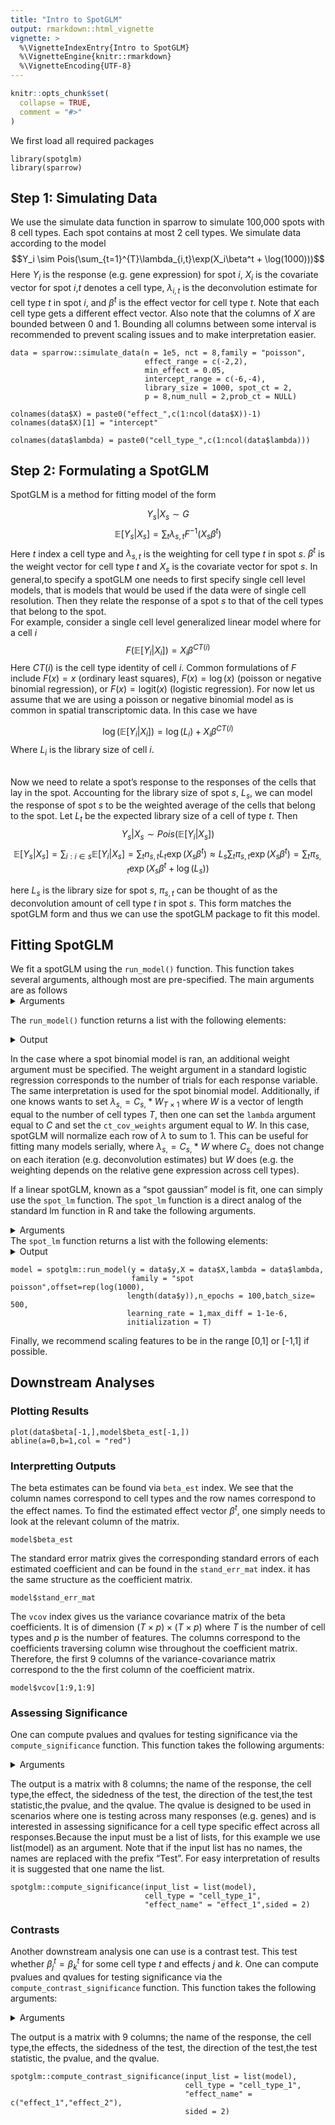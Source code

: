 ```yaml
---
title: "Intro to SpotGLM"
output: rmarkdown::html_vignette
vignette: >
  %\VignetteIndexEntry{Intro to SpotGLM}
  %\VignetteEngine{knitr::rmarkdown}
  %\VignetteEncoding{UTF-8}
---
```


```r
knitr::opts_chunk$set(
  collapse = TRUE,
  comment = "#>"
)
```

We first load all required packages 
```
library(spotglm)
library(sparrow)
```


## Step 1: Simulating Data 

We use the simulate data function in sparrow to simulate 100,000 spots with 8 cell types. Each spot contains at most 2 cell types. We simulate data according to the model 
$$Y_i \sim Pois(\sum_{t=1}^{T}\lambda_{i,t}\exp(X_i\beta^t + \log(1000)))$$
Here $Y_i$ is the response (e.g. gene expression) for spot $i$, $X_i$ is the covariate vector for spot $i$,$t$ denotes a cell type, $\lambda_{i,t}$ is the deconvolution estimate for cell type $t$ in spot $i$, and $\beta^t$ is the effect vector for cell type $t$. Note that each cell type gets a different effect vector. Also note that the columns of $X$ are bounded between 0 and 1. Bounding all columns between some interval is recommended to prevent scaling issues and to make interpretation easier. 
```
data = sparrow::simulate_data(n = 1e5, nct = 8,family = "poisson",
                              effect_range = c(-2,2),
                              min_effect = 0.05,
                              intercept_range = c(-6,-4),
                              library_size = 1000, spot_ct = 2,
                              p = 8,num_null = 2,prob_ct = NULL)

colnames(data$X) = paste0("effect_",c(1:ncol(data$X))-1)
colnames(data$X)[1] = "intercept"

colnames(data$lambda) = paste0("cell_type_",c(1:ncol(data$lambda)))
```


## Step 2: Formulating a SpotGLM
SpotGLM is a method for fitting model of the form

$$Y_s|X_s \sim G$$
$$\mathbb{E}[Y_{s}|X_{s}] = \sum_{t}\lambda_{s,t}F^{-1}(X_{s}\beta^t)$$
Here $t$ index a cell type and $\lambda_{s,t}$ is the weighting for cell type $t$ in spot $s$. $\beta^t$ is the weight vector for cell type $t$ and $X_s$ is the covariate vector for spot $s$. In general,to specify a spotGLM one needs to first specify single cell level models, that is models that would be used if the data were of single cell resolution. Then they relate the response of a spot $s$ to that of the cell types that belong to the spot.\
For example, consider a single cell level generalized linear model where for a cell $i$
$$F(\mathbb{E}[Y_{i}|X_{i}]) = X_i\beta^{CT(i)}$$
Here $CT(i)$ is the cell type identity of cell $i$. Common formulations of $F$ include $F(x) = x$ (ordinary least squares), $F(x) = \log(x)$ (poisson or negative binomial regression), or $F(x) = \text{logit}(x)$ (logistic regression). For now let us assume that we are using a poisson or negative binomial model as is common in spatial transcriptomic data. In this case we have 

$$\log(\mathbb{E}[Y_{i}|X_{i}]) = \log(L_i) + X_i\beta^{CT(i)}$$
Where $L_i$ is the library size of cell $i$. 

\
Now we need to relate a spot's response to the responses of the cells that lay in the spot. Accounting for the library size of spot $s$, $L_s$, we can model the response of spot $s$ to be the weighted average of the cells that belong to the spot. Let $L_t$ be the expected library size of a cell of type $t$. Then  
$$Y_{s}|X_{s} \sim Pois(\mathbb{E}[Y_{i}|X_{s}])$$
$$\mathbb{E}[Y_{s}|X_{s}] = \sum_{i:i\in s}\mathbb{E}[Y_{i}|X_{s}] = \sum_{t}n_{s,t}L_t\exp(X_s\beta^{t}) \approx L_s\sum_{t}\pi_{s,t}\exp(X_s\beta^t) = \sum_{t}\pi_{s,t}\exp(X_s\beta^t + \log(L_s))$$

here $L_s$ is the library size for spot $s$, $\pi_{s,t}$ can be thought of as the deconvolution amount of cell type $t$ in spot $s$. This form matches the spotGLM form and thus we can use the spotGLM package to fit this model. \

## Fitting SpotGLM

We fit a spotGLM using the `run_model()` function. This function takes several arguments, although most are pre-specified. The main arguments are as follows
<details>
  <summary>Arguments</summary>

  - `y`: A vector of observed response values (e.g., gene expression or spatial counts).  
- `X`: A design matrix of covariates or predictors.  
- `family`: A description of the error distribution and link function to be used in the model (e.g., `"spot poisson"` or `"spot binomial"`).
- `offset`: For poisson/negative binomial models: An optional numeric vector to be used as an offset in the model (useful for normalization or exposure adjustment).Generally this is set to be the log of the library size for each spot. 
- `initialization` :  Boolean if initialization via single cell approximation should be performed. Default TRUE.
- `learning_rate`: The learning rate used for gradient descent. It is advised to pick a large value since the learning rate changes dynamically throughout fitting. Default value is 1. 
- `n_epochs`: The number of epochs to use in fitting. Default value 50.
-`batch_size`: Batch size to use in mini-batch gradient descent. Default value 128
-`max_diff`: Stopping criterion: If change in likelihood between epochs is less than max diff, terminate fitting. Default value 1-1e-6
</details>

The `run_model()` function returns a list with the following elements:

<details>
  <summary>Output</summary>
  - `beta_est`: Estimated regression coefficients. Of dimension #Columns of X by #Cell Types
- `stand_err_mat`: Standard error matrix for beta coefficients
- `time`: Time elapsed to fit model. Not including initialization
- `disp`: The dispersion parameter (for negative binomial or gaussian models)
- `converged`: Logical flag indicating whether the optimization algorithm converged
- `likelihood`: The log-likelihood of the fitted model
- `vcov`: The variance covariance matrix of the beta coefficients
- `niter`: Number of epochs used
- `fixed coef`: Which coefficients has insufficient sample size or expression to be fit

</details>

In the case where a spot binomial model is ran, an additional weight argument must be specified. The weight argument in a standard logistic regression corresponds to the number of trials for each response variable. The same interpretation is used for the spot binomial model. Additionally, if one knows wants to set $\lambda_{s,} = C_{s,}*W_{T \times 1}$ where $W$ is a vector of length equal to the number of cell types $T$, then one can set the `lambda` argument equal to $C$ and set the `ct_cov_weights` argument equal to $W$. In this case, spotGLM will normalize each row of $\lambda$ to sum to 1. This can be useful for fitting many models serially, where $\lambda_{s,} = C_{s,}*W$ where $C_{s,}$ does not change on each iteration (e.g. deconvolution estimates) but $W$ does (e.g. the weighting depends on the relative gene expression across cell types).\

 
If a linear spotGLM, known as a "spot gaussian" model is fit, one can simply use the `spot_lm` function. The `spot_lm` function is a direct analog of the standard lm function in R and take the following arguments.

<details>
  <summary>Arguments</summary>

  - `y`: A vector of observed response values (e.g., gene expression or spatial counts).  
- `X`: A design matrix of covariates or predictors.  
- `lambda`: The deconvolution matrix. 
- `fix_coef`: A matrix of dimension 
</details>

The `spot_lm` function returns a list with the following elements:
<details>
  <summary>Output</summary>
  - `beta`: Estimated regression coefficients. Of dimension #Columns of X by #Cell Types
- `stand_err_mat`: Standard error matrix.
- `sigma.sq`: Residual variance estimate.
- `vcov`: The Variance-covariance matrix of the beta coefficients

</details>

```
model = spotglm::run_model(y = data$y,X = data$X,lambda = data$lambda,
                           family = "spot poisson",offset=rep(log(1000),
                          length(data$y)),n_epochs = 100,batch_size= 500,
                          learning_rate = 1,max_diff = 1-1e-6,
                          initialization = T)

```

Finally, we recommend scaling features to be in the range [0,1] or [-1,1] if possible. 

## Downstream Analyses

### Plotting Results
```
plot(data$beta[-1,],model$beta_est[-1,])
abline(a=0,b=1,col = "red")

```
### Interpretting Outputs
The beta estimates can be found via `beta_est` index. We see that the column names correspond to cell types and the row names correspond to the effect names. To find the estimated effect vector $\beta^t$, one simply needs to look at the relevant column of the matrix. 
```
model$beta_est

```
The standard error matrix gives the corresponding standard errors of each estimated coefficient and can be found in the `stand_err_mat` index. it has the same structure as the coefficient matrix. 

```
model$stand_err_mat

```
The `vcov` index gives us the variance covariance matrix of the beta coefficients. It is of dimension $(T\times p)\times(T \times p)$ where $T$ is the number of cell types and $p$ is the number of features. The columns correspond to the coefficients traversing column wise throughout the coefficient matrix. Therefore, the first 9 columns of the variance-covariance matrix correspond to the the first column of the coefficient matrix.
```
model$vcov[1:9,1:9]
```

### Assessing Significance
One can compute pvalues and qvalues for testing significance via the `compute_significance` function. This function takes the following arguments:

<details>
  <summary>Arguments</summary>
  + `input_list`: A list of spotglm outputs. Each element of the list should contain a list that holds the beta estimates and standard errors.
+ `cell_type`: The cell type of interest
+ `effect_names`: The effects we wish to assess significance for in the cell type of interest. 
+ `beta_name`: Where the beta coefficient estimate matrix is held in the each element of the input list. Default is `beta_est`
+ `standard_error_name`: Where the beta coefficient estimate matrix is held in the each element of the input list. Default is `std_error_mat`
+ `sided`: Should we test for a one sided (1) or two-sided (2) difference in effects? Default value is 2
+ `direction`: If one sided, should we test for positive effects(effect > 0) or negative?
</details>


The output is a matrix with 8 columns; the name of the response, the cell type,the effect, the sidedness of the test, the direction of the test,the test statistic,the pvalue, and the qvalue. The qvalue is designed to be used in scenarios where one is testing across many responses (e.g. genes) and is interested in assessing significance for a cell type specific effect across all responses.Because the input must be a list of lists, for this example we use list(model) as an argument. Note that if the input list has no names, the names are replaced with the prefix "Test". For easy interpretation of results it is suggested that one name the list.



```
spotglm::compute_significance(input_list = list(model),
                              cell_type = "cell_type_1",
                              "effect_name" = "effect_1",sided = 2)

```


### Contrasts
Another downstream analysis one can use is a contrast test. This test whether $\beta^{t}_j = \beta^{t}_k$ for some cell type $t$ and effects $j$ and $k$. One can compute pvalues and qvalues for testing significance via the `compute_contrast_significance` function. This function takes the following arguments:


<details>
  <summary>Arguments</summary>
  + `input_list`: A list of spotglm outputs. Each element of the list should contain a list that holds the beta estimates and the variance-covariance matrix.
+ `cell_type`: The cell type of interest
+ `effect_names`: A vector of length two that lists the effects we wish to compare in the cell type of interest.
+ `beta_name`: Where the beta coefficient estimate matrix is held in the each element of the input list
+ `covariance_name`: Where the variance-covariance matrix for beta coefficient estimate matrix is held in the each element of the input list. Default is `vcov`
+ `sided`: Should we test for a one sided (1) or two-sided (2) difference in effects? Default is 2.
+ `direction`: If one sided, should we test for positive effects(effect 1 > effect 2) or negative?
</details>
The output is a matrix with 9 columns; the name of the response, the cell type,the effects, the sidedness of the test, the direction of the test,the test statistic, the pvalue, and the qvalue.

```
spotglm::compute_contrast_significance(input_list = list(model),
                                       cell_type = "cell_type_1",
                                       "effect_name" = c("effect_1","effect_2"),
                                       sided = 2)

```







